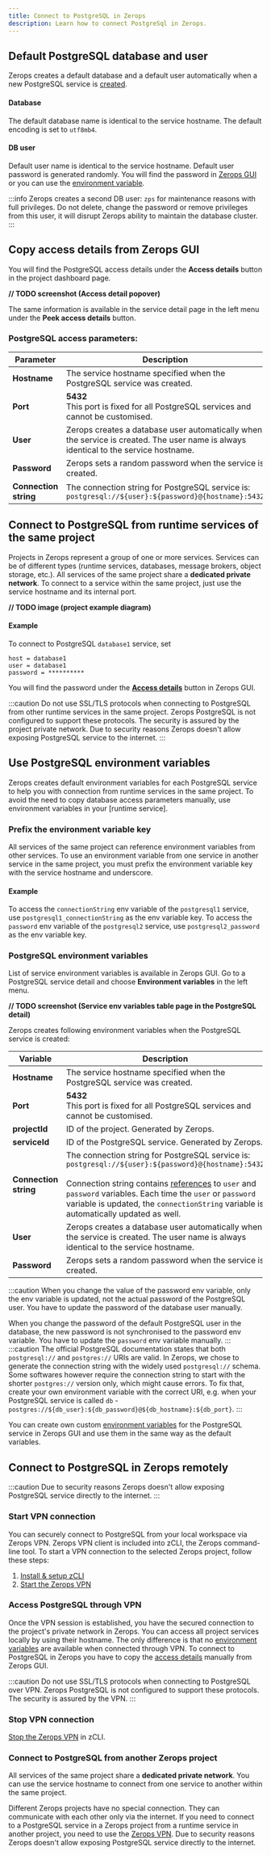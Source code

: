 ```yaml
---
title: Connect to PostgreSQL in Zerops
description: Learn how to connect PostgreSql in Zerops.
---
```


## Default PostgreSQL database and user

Zerops creates a default database and a default user automatically when a new PostgreSQL service is [created](/postgresql/how-to/create).

#### Database

The default database name is identical to the service hostname. The default encoding is set to `utf8mb4`.

#### DB user

Default user name is identical to the service hostname. Default user password is generated randomly. You will find the password in [Zerops GUI](#copy-access-details-from-zerops-gui) or you can use the [environment variable](#use-postgresql-environment-variables).

:::info
Zerops creates a second DB user: `zps` for maintenance reasons with full privileges. Do not delete, change the password or remove privileges from this user, it will disrupt Zerops ability to maintain the database cluster.
:::

## Copy access details from Zerops GUI

You will find the PostgreSQL access details under the **Access details** button in the project dashboard page.

**// TODO screenshot (Access detail popover)**

The same information is available in the service detail page in the left menu under the **Peek access details** button.

### PostgreSQL access parameters:

| Parameter             | Description                                                                                                                          |
| --------------------- | ------------------------------------------------------------------------------------------------------------------------------------ |
| **Hostname**          | The service hostname specified when the PostgreSQL service was created.                                                              |
| **Port**              | **5432**<br/>This port is fixed for all PostgreSQL services and cannot be customised.                                                |
| **User**              | Zerops creates a database user automatically when the service is created. The user name is always identical to the service hostname. |
| **Password**          | Zerops sets a random password when the service is created.                                                                           |
| **Connection string** | The connection string for PostgreSQL service is:<br/>`postgresql://${user}:${password}@{hostname}:5432`                              |

## Connect to PostgreSQL from runtime services of the same project

Projects in Zerops represent a group of one or more services. Services can be of different types (runtime services, databases, message brokers, object storage, etc.). All services of the same project share a **dedicated private network**. To connect to a service within the same project, just use the service hostname and its internal port.

**// TODO image (project example diagram)**

#### Example

To connect to PostgreSQL `database1` service, set

```
host = database1
user = database1
password = **********
```

You will find the password under the [**Access details**](#copy-access-details-from-zerops-gui) button in Zerops GUI.

:::caution
Do not use SSL/TLS protocols when connecting to PostgreSQL from other runtime services in the same project. Zerops PostgreSQL is not configured to support these protocols. The security is assured by the project private network. Due to security reasons Zerops doesn't allow exposing PostgreSQL service to the internet.
:::

## Use PostgreSQL environment variables

Zerops creates default environment variables for each PostgreSQL service to help you with connection from runtime services in the same project. To avoid the need to copy database access parameters manually, use environment variables in your [runtime service].

### Prefix the environment variable key

All services of the same project can reference environment variables from other services. To use an environment variable from one service in another service in the same project, you must prefix the environment variable key with the service hostname and underscore.

#### Example

To access the `connectionString` env variable of the `postgresql1` service, use `postgresql1_connectionString` as the env variable key.
To access the `password` env variable of the `postgresql2` service, use `postgresql2_password` as the env variable key.

### PostgreSQL environment variables

List of service environment variables is available in Zerops GUI. Go to a PostgreSQL service detail and choose **Environment variables** in the left menu.

**// TODO screenshot (Service env variables table page in the PostgreSQL detail)**

Zerops creates following environment variables when the PostgreSQL service is created:

| Variable              | Description                                                                                                                                                                                                                                                                                                                                                                     |
| --------------------- | ------------------------------------------------------------------------------------------------------------------------------------------------------------------------------------------------------------------------------------------------------------------------------------------------------------------------------------------------------------------------------- |
| **Hostname**          | The service hostname specified when the PostgreSQL service was created.                                                                                                                                                                                                                                                                                                         |
| **Port**              | **5432**<br/>This port is fixed for all PostgreSQL services and cannot be customised.                                                                                                                                                                                                                                                                                           |
| **projectId**         | ID of the project. Generated by Zerops.                                                                                                                                                                                                                                                                                                                                         |
| **serviceId**         | ID of the PostgreSQL service. Generated by Zerops.                                                                                                                                                                                                                                                                                                                              |
| **Connection string** | The connection string for PostgreSQL service is:<br/>`postgresql://${user}:${password}@{hostname}:5432`<br/><br/>Connection string contains [references](/postgresql/how-to/connect#postgresql-access-parameters) to `user` and `password` variables. Each time the `user` or `password` variable is updated, the `connectionString` variable is automatically updated as well. |
| **User**              | Zerops creates a database user automatically when the service is created. The user name is always identical to the service hostname.                                                                                                                                                                                                                                            |
| **Password**          | Zerops sets a random password when the service is created.                                                                                                                                                                                                                                                                                                                      |

:::caution
When you change the value of the password env variable, only the env variable is updated, not the actual password of the PostgreSQL user. You have to update the password of the database user manually.

When you change the password of the default PostgreSQL user in the database, the new password is not synchronised to the password env variable. You have to update the `password` env variable manually.
:::
:::caution
The official PostgreSQL documentation states that both `postgresql://` and `postgres://` URIs are valid. In Zerops, we chose to generate the connection string with the widely used `postgresql://` schema.
Some softwares however require the connection string to start with the shorter `postgres://` version only, which might cause errors. To fix that, create your own environment variable with the correct URI, e.g. when your PostgreSQL service is called `db` - `postgres://${db_user}:${db_password}@${db_hostname}:${db_port}`.
:::

You can create own custom [environment variables](/features/env-variables) for the PostgreSQL service in Zerops GUI and use them in the same way as the default variables.

## Connect to PostgreSQL in Zerops remotely

:::caution
Due to security reasons Zerops doesn't allow exposing PostgreSQL service directly to the internet.
:::

### Start VPN connection

You can securely connect to PostgreSQL from your local workspace via Zerops VPN. Zerops VPN client is included into zCLI, the Zerops command-line tool. To start a VPN connection to the selected Zerops project, follow these steps:

1. [Install & setup zCLI](/references/cli)
2. [Start the Zerops VPN](/references/vpn#start-the-vpn)

### Access PostgreSQL through VPN

Once the VPN session is established, you have the secured connection to the project's private network in Zerops. You can access all project services locally by using their hostname. The only difference is that no [environment variables](#use-postgresql-environment-variables) are available when connected through VPN. To connect to PostgreSQL in Zerops you have to copy the [access details](#copy-access-details-from-zerops-gui) manually from Zerops GUI.

:::caution
Do not use SSL/TLS protocols when connecting to PostgreSQL over VPN. Zerops PostgreSQL is not configured to support these protocols. The security is assured by the VPN.
:::

### Stop VPN connection

[Stop the Zerops VPN](/references/vpn#stop-the-vpn) in zCLI.

### Connect to PostgreSQL from another Zerops project

All services of the same project share a **dedicated private network**. You can use the service hostname to connect from one service to another within the same project.

Different Zerops projects have no special connection. They can communicate with each other only via the internet. If you need to connect to a PostgreSQL service in a Zerops project from a runtime service in another project, you need to use the [Zerops VPN](#access-postgresql-through-vpn). Due to security reasons Zerops doesn't allow exposing PostgreSQL service directly to the internet.
